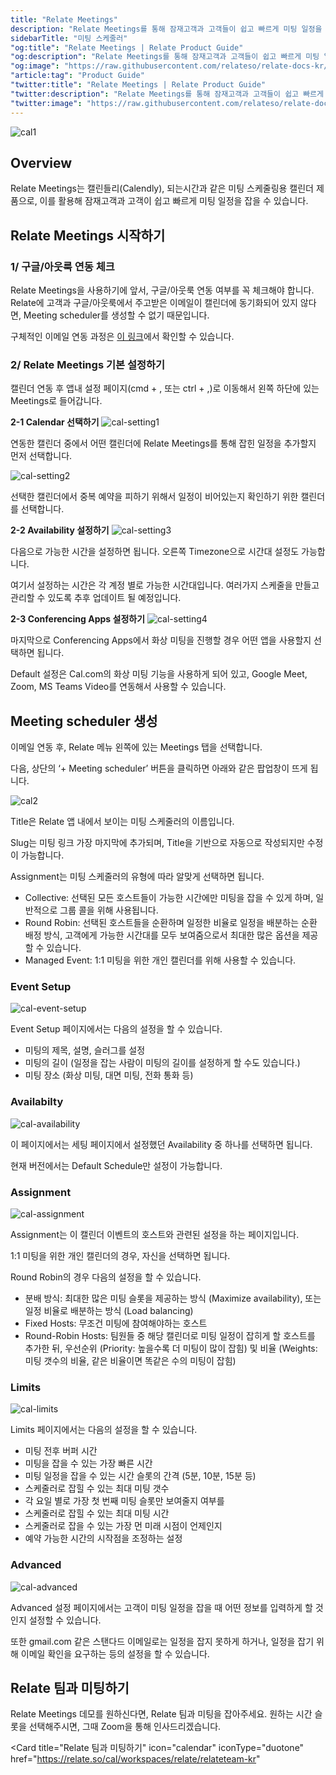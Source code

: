 ```yaml
---
title: "Relate Meetings"
description: "Relate Meetings를 통해 잠재고객과 고객들이 쉽고 빠르게 미팅 일정을 잡을 수 있습니다."
sidebarTitle: "미팅 스케줄러"
"og:title": "Relate Meetings | Relate Product Guide"
"og:description": "Relate Meetings를 통해 잠재고객과 고객들이 쉽고 빠르게 미팅 일정을 잡을 수 있습니다."
"og:image": "https://raw.githubusercontent.com/relateso/relate-docs-kr/main/docs/images/products/cal/c1.png"
"article:tag": "Product Guide"
"twitter:title": "Relate Meetings | Relate Product Guide"
"twitter:description": "Relate Meetings를 통해 잠재고객과 고객들이 쉽고 빠르게 미팅 일정을 잡을 수 있습니다."
"twitter:image": "https://raw.githubusercontent.com/relateso/relate-docs-kr/main/docs/images/products/cal/c1.png"
---
```


![cal1](/images/products/cal/c1.png)

## Overview
Relate Meetings는 캘린들리(Calendly), 되는시간과 같은 미팅 스케줄링용 캘린더 제품으로, 이를 활용해 잠재고객과 고객이 쉽고 빠르게 미팅 일정을 잡을 수 있습니다. 

## Relate Meetings 시작하기

### 1/ 구글/아웃룩 연동 체크
Relate Meetings을 사용하기에 앞서, 구글/아웃룩 연동 여부를 꼭 체크해야 합니다. Relate에 고객과 구글/아웃룩에서 주고받은 이메일이 캘린더에 동기화되어 있지 않다면, Meeting scheduler를 생성할 수 없기 때문입니다. 

구체적인 이메일 연동 과정은 [이 링크](https://www.relate.kr/docs/setup/email-sync#3)에서 확인할 수 있습니다. 

### 2/ Relate Meetings 기본 설정하기
캘린더 연동 후 앱내 설정 페이지(cmd + , 또는 ctrl + ,)로 이동해서 왼쪽 하단에 있는 Meetings로 들어갑니다. 

**2-1 Calendar 선택하기**
![cal-setting1](/images/products/cal/cal-settings1.png)

연동한 캘린더 중에서 어떤 캘린더에 Relate Meetings를 통해 잡힌 일정을 추가할지 먼저 선택합니다. 

![cal-setting2](/images/products/cal/cal-settings2.png)

선택한 캘린더에서 중복 예약을 피하기 위해서 일정이 비어있는지 확인하기 위한 캘린더를 선택합니다. 

**2-2 Availability 설정하기**
![cal-setting3](/images/products/cal/cal-settings3.png)

다음으로 가능한 시간을 설정하면 됩니다. 오른쪽 Timezone으로 시간대 설정도 가능합니다. 

여기서 설정하는 시간은 각 계정 별로 가능한 시간대입니다. 여러가지 스케줄을 만들고 관리할 수 있도록 추후 업데이트 될 예정입니다. 

**2-3 Conferencing Apps 설정하기**
![cal-setting4](/images/products/cal/cal-settings4.png)

마지막으로 Conferencing Apps에서 화상 미팅을 진행할 경우 어떤 앱을 사용할지 선택하면 됩니다. 

Default 설정은 Cal.com의 화상 미팅 기능을 사용하게 되어 있고, Google Meet, Zoom, MS Teams Video를 연동해서 사용할 수 있습니다. 

## Meeting scheduler 생성 
이메일 연동 후, Relate 메뉴 왼쪽에 있는 Meetings 탭을 선택합니다. 

다음, 상단의 ‘+ Meeting scheduler’ 버튼을 클릭하면 아래와 같은 팝업창이 뜨게 됩니다.

![cal2](/images/products/cal/c2.png)

Title은 Relate 앱 내에서 보이는 미팅 스케줄러의 이름입니다. 

Slug는 미팅 링크 가장 마지막에 추가되며, Title을 기반으로 자동으로 작성되지만 수정이 가능합니다. 

Assignment는 미팅 스케줄러의 유형에 따라 알맞게 선택하면 됩니다. 
- Collective: 선택된 모든 호스트들이 가능한 시간에만 미팅을 잡을 수 있게 하며, 일반적으로 그룹 콜을 위해 사용됩니다. 
- Round Robin: 선택된 호스트들을 순환하며 일정한 비율로 일정을 배분하는 순환 배정 방식, 고객에게 가능한 시간대를 모두 보여줌으로서 최대한 많은 옵션을 제공할 수 있습니다. 
- Managed Event: 1:1 미팅을 위한 개인 캘린더를 위해 사용할 수 있습니다. 

### Event Setup
![cal-event-setup](/images/products/cal/cal-event-setup.png)

Event Setup 페이지에서는 다음의 설정을 할 수 있습니다. 
- 미팅의 제목, 설명, 슬러그를 설정
- 미팅의 길이 (일정을 잡는 사람이 미팅의 길이를 설정하게 할 수도 있습니다.)
- 미팅 장소 (화상 미팅, 대면 미팅, 전화 통화 등)

### Availabilty
![cal-availability](/images/products/cal/cal-availability.png)

이 페이지에서는 세팅 페이지에서 설정했던 Availability 중 하나를 선택하면 됩니다. 

현재 버전에서는 Default Schedule만 설정이 가능합니다. 

### Assignment
![cal-assignment](/images/products/cal/cal-assignment.png)

Assignment는 이 캘린더 이벤트의 호스트와 관련된 설정을 하는 페이지입니다. 

1:1 미팅을 위한 개인 캘린더의 경우, 자신을 선택하면 됩니다. 

Round Robin의 경우 다음의 설정을 할 수 있습니다. 
- 분배 방식: 최대한 많은 미팅 슬롯을 제공하는 방식 (Maximize availability), 또는 일정 비율로 배분하는 방식 (Load balancing)
- Fixed Hosts: 무조건 미팅에 참여해야하는 호스트
- Round-Robin Hosts: 팀원들 중 해당 캘린더로 미팅 일정이 잡히게 할 호스트를 추가한 뒤, 우선순위 (Priority: 높을수록 더 미팅이 많이 잡힘) 및 비율 (Weights: 미팅 갯수의 비율, 같은 비율이면 똑같은 수의 미팅이 잡힘)

### Limits
![cal-limits](/images/products/cal/cal-limits.png)

Limits 페이지에서는 다음의 설정을 할 수 있습니다. 
- 미팅 전후 버퍼 시간
- 미팅을 잡을 수 있는 가장 빠른 시간
- 미팅 일정을 잡을 수 있는 시간 슬롯의 간격 (5분, 10분, 15분 등)
- 스케줄러로 잡힐 수 있는 최대 미팅 갯수
- 각 요일 별로 가장 첫 번째 미팅 슬롯만 보여줄지 여부를
- 스케줄러로 잡힐 수 있는 최대 미팅 시간
- 스케줄러로 잡을 수 있는 가장 먼 미래 시점이 언제인지 
- 예약 가능한 시간의 시작점을 조정하는 설정

### Advanced
![cal-advanced](/images/products/cal/cal-advanced.png)

Advanced 설정 페이지에서는 고객이 미팅 일정을 잡을 때 어떤 정보를 입력하게 할 것인지 설정할 수 있습니다. 

또한 gmail.com 같은 스탠다드 이메일로는 일정을 잡지 못하게 하거나, 일정을 잡기 위해 이메일 확인을 요구하는 등의 설정을 할 수 있습니다. 

## Relate 팀과 미팅하기
Relate Meetings 데모를 원하신다면, Relate 팀과 미팅을 잡아주세요. 원하는 시간 슬롯을 선택해주시면, 그때 Zoom을 통해 인사드리겠습니다.

<Card
  title="Relate 팀과 미팅하기"
  icon="calendar"
  iconType="duotone"
  href="https://relate.so/cal/workspaces/relate/relateteam-kr"
>
</Card>